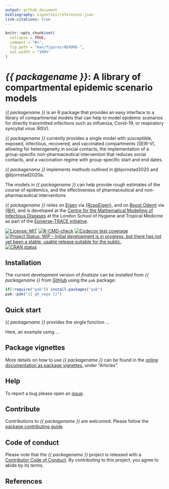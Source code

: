 ```yaml
---
output: github_document
bibliography: vignettes/references.json
link-citations: true
---
```


```r
knitr::opts_chunk$set(
  collapse = TRUE,
  comment = "#>",
  fig.path = "man/figures/README-",
  out.width = "100%"
)
```

# _{{ packagename }}_: A library of compartmental epidemic scenario models
<!-- <img src="man/figures/logo.png" align="right" width="130"/> -->

_{{ packagename }}_ is an R package that provides an easy interface to a library of compartmental models that can help to model epidemic scenarios for directly transmitted infections such as influenza, Covid-19, or respiratory syncytial virus (RSV).

_{{ packagename }}_ currently provides a single model with susceptible, exposed, infectious, recovered, and vaccinated compartments (SEIR-V), allowing for heterogeneity in social contacts, the implementation of a group-specific non-pharmaceutical intervention that reduces social contacts, and a vaccination regime with group-specific start and end dates.

_{{ packagename }}_ implements methods outlined in @bjornstad2020 and @bjornstad2020a.

The models in _{{ packagename }}_ can help provide rough estimates of the course of epidemics, and the effectiveness of pharmaceutical and non-pharmaceutical interventions

_{{ packagename }}_ relies on [Eigen](https://gitlab.com/libeigen/eigen) via [{RcppEigen}](https://cran.r-project.org/web/packages/RcppEigen/index.html), and on [Boost Odeint](https://www.boost.org/doc/libs/1_82_0/libs/numeric/odeint/doc/html/index.html) via [{BH}](https://cran.r-project.org/web/packages/BH/index.html), and is developed at the [Centre for the Mathematical Modelling of Infectious Diseases](https://www.lshtm.ac.uk/research/centres/centre-mathematical-modelling-infectious-diseases) at the London School of Hygiene and Tropical Medicine as part of the [Epiverse-TRACE initiative](https://data.org/initiatives/epiverse/).

<!-- badges: start -->
[![License: MIT](https://img.shields.io/badge/License-MIT-blue.svg)](https://opensource.org/licenses/MIT)
[![R-CMD-check](https://github.com/{{ gh_repo }}/actions/workflows/R-CMD-check.yaml/badge.svg)](https://github.com/{{ gh_repo }}/actions/workflows/R-CMD-check.yaml)
[![Codecov test coverage](https://codecov.io/gh/{{ gh_repo }}/branch/main/graph/badge.svg)](https://app.codecov.io/gh/{{ gh_repo }}?branch=main)
[![Project Status: WIP – Initial development is in progress, but there has not yet been a stable, usable release suitable for the public.](https://www.repostatus.org/badges/latest/wip.svg)](https://www.repostatus.org/#wip)
[![CRAN status](https://www.r-pkg.org/badges/version/{{ packagename }})](https://CRAN.R-project.org/package={{ packagename }})
<!-- badges: end -->

## Installation

The current development version of _finalsize_ can be installed from _{{ packagename }}_ from [GitHub](https://github.com/) using the `pak` package:

```r
if(!require("pak")) install.packages("pak")
pak::pak("{{ gh_repo }}")
```

## Quick start

_{{ packagename }}_ provides the single function ...

Here, an example using ...

## Package vignettes

More details on how to use _{{ packagename }}_ can be found in the [online documentation as package vignettes](https://epiverse-trace.github.io/{{ packagename }}/), under "Articles".

## Help

To report a bug please open an [issue](https://github.com/{{ gh_repo }}/issues/new/choose).

## Contribute

Contributions to _{{ packagename }}_ are welcomed. Please follow the [package contributing guide](https://github.com/{{ gh_repo }}/blob/main/.github/CONTRIBUTING.md).

## Code of conduct

Please note that the _{{ packagename }}_ project is released with a [Contributor Code of Conduct](https://github.com/epiverse-trace/.github/blob/main/CODE_OF_CONDUCT.md). By contributing to this project, you agree to abide by its terms.

## References
